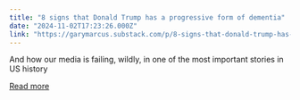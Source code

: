 ```yaml
---
title: "8 signs that Donald Trump has a progressive form of dementia"
date: "2024-11-02T17:23:26.000Z"
link: "https://garymarcus.substack.com/p/8-signs-that-donald-trump-has-a-progressive"
---
```


And how our media is failing, wildly, in one of the most important stories in US history

[Read more](https://garymarcus.substack.com/p/8-signs-that-donald-trump-has-a-progressive)
